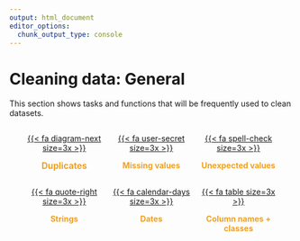 ```yaml
---
output: html_document
editor_options: 
  chunk_output_type: console
---
```


# Cleaning data: General

This section shows tasks and functions that will be frequently used to clean datasets.

::: {style="display: flex; flex-wrap: wrap; justify-content: space-between; margin-left: 20px; margin-right: 20px; margin-bottom: 20px; text-align: center"}

::: {style="width: 33.3%; justify-content: space-between"}
<div class="circle-button">
  [{{< fa diagram-next size=3x >}}](1_accessing/access_intro.html)
</div>
[**Duplicates**]{style="color: #efa123; font-size: 15.5px; text-align: center;"}
:::

::: {style="width: 33.3%; text-align: center; justify-content: space-between"}
<div class="circle-button">
  [{{< fa user-secret size=3x >}}](2_exploring/initial-inspection.html)
</div>
[**Missing values**]{style="color: #efa123; text-align: center;"}
:::

::: {style="width: 33.33%; text-align: center; justify-content: space-between"}
<div class="circle-button">
  [{{< fa spell-check size=3x >}}](3_cleaning_general/1_intro.html)
</div>
[**Unexpected values**]{style="color: #efa123; text-align: center;"}
:::

::: {style="width: 33.33%; text-align: center; justify-content: space-between"}
<div class="circle-button">
  [{{< fa quote-right size=3x >}}](4_cleaning_expert/1_intro.html)
</div>
[**Strings**]{style="color: #efa123; text-align: center;"}
:::

::: {style="width: 33.3%; justify-content: space-between"}
<div class="circle-button">
  [{{< fa calendar-days size=3x >}}](1_accessing/access_intro.html)
</div>
[**Dates**]{style="color: #efa123; text-align: center;"}
:::

::: {style="width: 33.3%; text-align: center; justify-content: space-between"}
<div class="circle-button">
  [{{< fa table size=3x >}}](2_exploring/initial-inspection.html)
</div>
[**Column names + classes**]{style="color: #efa123; text-align: center;"}
:::

:::



